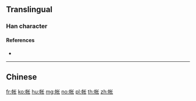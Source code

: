 {{also|帳}}
==Translingual==

===Han character===
{{Han char|rn=50|rad=巾|as=04|sn=7|four=|canj=LBPO|ids=⿰巾长}}

====References====
* {{Han ref|kx=0329.291|hdz=10731.140|uh=5E10|ud=24080}}

----

==Chinese==
{{zh-see|帳}}

[[fr:帐]]
[[ko:帐]]
[[hu:帐]]
[[mg:帐]]
[[no:帐]]
[[pl:帐]]
[[th:帐]]
[[zh:帐]]